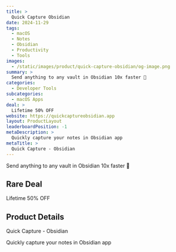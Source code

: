 ```yaml
---
title: >
  Quick Capture Obsidian
date: 2024-11-29
tags:
  - macOS
  - Notes
  - Obsidian
  - Productivity
  - Tools
images:
  - /static/images/product/quick-capture-obsidian/og-image.png
summary: >
  Send anything to any vault in Obsidian 10x faster 💨
categories:
  - Developer Tools
subcategories:
  - macOS Apps
deal: >
  Lifetime 50% OFF
website: https://quickcaptureobsidian.app
layout: ProductLayout
leaderboardPosition: -1
metaDescription: >
  Quickly capture your notes in Obsidian app
metaTitle: >
  Quick Capture - Obsidian
---
```

Send anything to any vault in Obsidian 10x faster 💨

## Rare Deal

Lifetime 50% OFF

## Product Details

Quick Capture - Obsidian

Quickly capture your notes in Obsidian app
